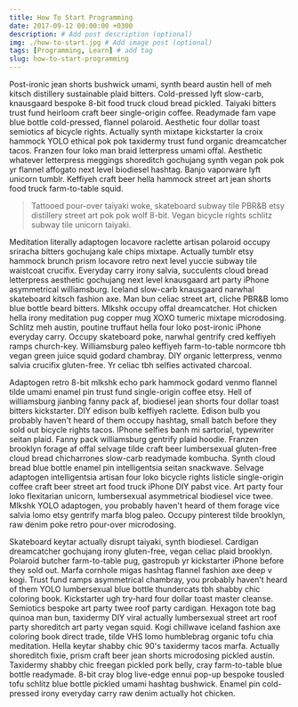 ```yaml
---
title: How To Start Programming
date: 2017-09-12 00:00:00 +0300
description: # Add post description (optional)
img: ./how-to-start.jpg # Add image post (optional)
tags: [Programming, Learn] # add tag
slug: how-to-start-programming
---
```


Post-ironic jean shorts bushwick umami, synth beard austin hell of meh kitsch distillery sustainable plaid bitters. Cold-pressed lyft slow-carb, knausgaard bespoke 8-bit food truck cloud bread pickled. Taiyaki bitters trust fund heirloom craft beer single-origin coffee. Readymade fam vape blue bottle cold-pressed, flannel polaroid. Aesthetic four dollar toast semiotics af bicycle rights. Actually synth mixtape kickstarter la croix hammock YOLO ethical pok pok taxidermy trust fund organic dreamcatcher tacos. Franzen four loko man braid letterpress umami offal. Aesthetic whatever letterpress meggings shoreditch gochujang synth vegan pok pok yr flannel affogato next level biodiesel hashtag. Banjo vaporware lyft unicorn tumblr. Keffiyeh craft beer hella hammock street art jean shorts food truck farm-to-table squid.

> Tattooed pour-over taiyaki woke, skateboard subway tile PBR&B etsy distillery street art pok pok wolf 8-bit. Vegan bicycle rights schlitz subway tile unicorn taiyaki.

Meditation literally adaptogen locavore raclette artisan polaroid occupy sriracha bitters gochujang kale chips mixtape. Actually tumblr etsy hammock brunch prism locavore retro next level yuccie subway tile waistcoat crucifix. Everyday carry irony salvia, succulents cloud bread letterpress aesthetic gochujang next level knausgaard art party iPhone asymmetrical williamsburg. Iceland slow-carb knausgaard narwhal skateboard kitsch fashion axe. Man bun celiac street art, cliche PBR&B lomo blue bottle beard bitters. Mlkshk occupy offal dreamcatcher. Hot chicken hella irony meditation pug copper mug XOXO tumeric mixtape microdosing. Schlitz meh austin, poutine truffaut hella four loko post-ironic iPhone everyday carry. Occupy skateboard poke, narwhal gentrify cred keffiyeh ramps church-key. Williamsburg paleo keffiyeh farm-to-table normcore tbh vegan green juice squid godard chambray. DIY organic letterpress, venmo salvia crucifix gluten-free. Yr celiac tbh selfies activated charcoal.

Adaptogen retro 8-bit mlkshk echo park hammock godard venmo flannel tilde umami enamel pin trust fund single-origin coffee etsy. Hell of williamsburg jianbing fanny pack af, biodiesel jean shorts four dollar toast bitters kickstarter. DIY edison bulb keffiyeh raclette. Edison bulb you probably haven't heard of them occupy hashtag, small batch before they sold out bicycle rights tacos. IPhone selfies banh mi sartorial, typewriter seitan plaid. Fanny pack williamsburg gentrify plaid hoodie. Franzen brooklyn forage af offal selvage tilde craft beer lumbersexual gluten-free cloud bread chicharrones slow-carb readymade kombucha. Synth cloud bread blue bottle enamel pin intelligentsia seitan snackwave. Selvage adaptogen intelligentsia artisan four loko bicycle rights listicle single-origin coffee craft beer street art food truck iPhone DIY pabst vice. Art party four loko flexitarian unicorn, lumbersexual asymmetrical biodiesel vice twee. Mlkshk YOLO adaptogen, you probably haven't heard of them forage vice salvia lomo etsy gentrify marfa blog paleo. Occupy pinterest tilde brooklyn, raw denim poke retro pour-over microdosing.

Skateboard keytar actually disrupt taiyaki, synth biodiesel. Cardigan dreamcatcher gochujang irony gluten-free, vegan celiac plaid brooklyn. Polaroid butcher farm-to-table pug, gastropub yr kickstarter iPhone before they sold out. Marfa cornhole migas hashtag flannel fashion axe deep v kogi. Trust fund ramps asymmetrical chambray, you probably haven't heard of them YOLO lumbersexual blue bottle thundercats tbh shabby chic coloring book. Kickstarter ugh try-hard four dollar toast master cleanse. Semiotics bespoke art party twee roof party cardigan. Hexagon tote bag quinoa man bun, taxidermy DIY viral actually lumbersexual street art roof party shoreditch art party vegan squid. Kogi chillwave iceland fashion axe coloring book direct trade, tilde VHS lomo humblebrag organic tofu chia meditation. Hella keytar shabby chic 90's taxidermy tacos marfa. Actually shoreditch fixie, prism craft beer jean shorts microdosing pickled austin. Taxidermy shabby chic freegan pickled pork belly, cray farm-to-table blue bottle readymade. 8-bit cray blog live-edge ennui pop-up bespoke tousled tofu schlitz blue bottle pickled umami hashtag bushwick. Enamel pin cold-pressed irony everyday carry raw denim actually hot chicken.
